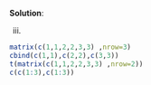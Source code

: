
\color{blue}

**Solution**:

(iii)

```r
matrix(c(1,1,2,2,3,3) ,nrow=3)
cbind(c(1,1),c(2,2),c(3,3))
t(matrix(c(1,1,2,2,3,3) ,nrow=2))
c(c(1:3),c(1:3))
```
\color{black}

